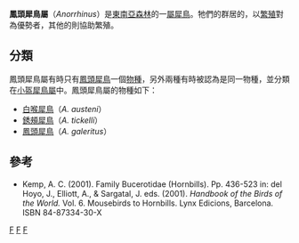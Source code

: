 {{Automatic taxobox
| taxon = Anorrhinus
| authority = [[Ludwig_Reichenbach|Reichenbach]], 1849
| image =Two Bushy-crested Hornbills (Anorrhinus galeritus) in a tree.jpg
| image_caption = [[鳳頭犀鳥|鳳頭犀鳥]]
| subdivision_ranks = [[種|種]]
| subdivision =
* [[白喉犀鳥|白喉犀鳥]] ''A. austeni''
* [[銹頰犀鳥|銹頰犀鳥]] ''A. tickelli''
* [[鳳頭犀鳥|鳳頭犀鳥]] ''A. galeritus''
| synonyms =
* ''Ptilolaemus''
}}

'''鳳頭犀鳥屬'''（''Anorrhinus''）是[[東南亞|東南亞]][[森林|森林]]的一[[屬|屬]][[犀鳥|犀鳥]]。牠們的群居的，以[[繁殖|繁殖]]對為優勢者，其他的則協助繁殖。

==分類==
鳳頭犀鳥屬有時只有[[鳳頭犀鳥|鳳頭犀鳥]]一個[[物種|物種]]，另外兩種有時被認為是同一物種，並分類在[[小盔犀鳥屬|小盔犀鳥屬]]中。鳳頭犀鳥屬的物種如下：

* [[白喉犀鳥|白喉犀鳥]]（''A. austeni''）
* [[銹頰犀鳥|銹頰犀鳥]]（''A. tickelli''）
* [[鳳頭犀鳥|鳳頭犀鳥]]（''A. galeritus''）

==參考==
* Kemp, A. C. (2001). Family Bucerotidae (Hornbills). Pp. 436-523 in: del Hoyo, J., Elliott, A., & Sargatal, J. eds. (2001). ''Handbook of the Birds of the World.'' Vol. 6. Mousebirds to Hornbills. Lynx Edicions, Barcelona. ISBN 84-87334-30-X

{{Taxonbar}}
[[Category:犀鳥科|F]]
[[Category:鳳頭犀鳥屬|F]]
[[Category:1849年描述的分类群|F]]